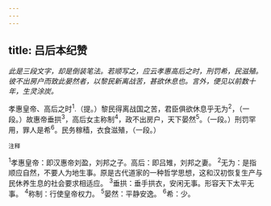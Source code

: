```yaml
---
---
---
```

title: 吕后本纪赞
---



*此是三段文字，却是倒装笔法。若顺写之，应云孝惠高后之时，刑罚希，民滋殖。彼不出房户而致此晏然者，以黎民新离战苦，甚欲休息也。言外，便见以前数十年，生灵涂炭。*

孝惠皇帝、高后之时<sup>1</sup>.（提。）黎民得离战国之苦，君臣俱欲休息乎无为<sup>2</sup>，（一段。）故惠帝垂拱<sup>3</sup>，高后女主称制<sup>4</sup>，政不出房户，天下晏然<sup>5</sup>。（一段。）刑罚罕用，罪人是希<sup>6</sup>。民务稼穑，衣食滋殖，（一段。）

<sup>注释</sup>

<sup>1</sup>孝惠皇帝：即汉惠帝刘盈，刘邦之子。高后：即吕雉，刘邦之妻。
<sup>2</sup>无为：是指顺应自然，不要人为地生事。原是古代道家的一种哲学思想，这和汉初恢复生产与民休养生息的社会要求相适应。
<sup>3</sup>垂拱：垂手拱衣，安闲无事。形容天下太平无事。
<sup>4</sup>称制：行使皇帝权力。
<sup>5</sup>晏然：平静安逸。
<sup>6</sup>希：少。